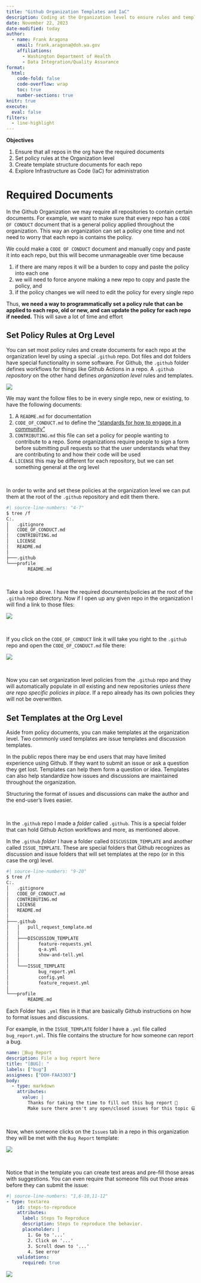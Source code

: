 ```yaml
---
title: "Github Organization Templates and IaC"
description: Coding at the Organization level to ensure rules and templates are in each repo
date: November 22, 2023
date-modified: today
author: 
  - name: Frank Aragona
    email: frank.aragona@doh.wa.gov
    affiliations:
      - Washington Department of Health
      - Data Integration/Quality Assurance
format: 
  html:
    code-fold: false
    code-overflow: wrap
    toc: true
    number-sections: true
knitr: true
execute: 
  eval: false
filters: 
  - line-highlight
---
```


::: obj
**Objectives**

1.  Ensure that all repos in the org have the required documents
2.  Set policy rules at the Organization level
3.  Create template structure documents for each repo
4.  Explore Infrastructure as Code (IaC) for administration
:::

# Required Documents

In the Github Organization we may require all repositories to contain certain documents. For example, we want to make sure that every repo has a `CODE OF CONDUCT` document that is a general policy applied throughout the organization. This way an organization can set a policy one time and not need to worry that each repo is contains the policy.

We could make a `CODE OF CONDUCT` document and manually copy and paste it into each repo, but this will become unmanageable over time because

1.  if there are many repos it will be a burden to copy and paste the policy into each one
2.  we will need to force anyone making a new repo to copy and paste the policy, and
3.  if the policy changes we will need to edit the policy for every single repo

Thus, **we need a way to programmatically set a policy rule that can be applied to each repo, old or new, and can update the policy for each repo if needed.** This will save a lot of time and effort

## Set Policy Rules at Org Level

You can set most policy rules and create documents for each repo at the organization level by using a special `.github` repo. Dot files and dot folders have special functionality in some software. For Github, the `.github` folder defines workflows for things like Github Actions in a repo. A `.github` *repository* on the other hand defines *organization level* rules and templates.

![](images/special.PNG){.myframe}

We may want the follow files to be in every single repo, new or existing, to have the following documents:

1.  A `README.md` for documentation
2.  `CODE_OF_CONDUCT.md` to define the ["standards for how to engage in a community"](https://docs.github.com/en/communities/setting-up-your-project-for-healthy-contributions/adding-a-code-of-conduct-to-your-project)
3.  `CONTRIBUTING.md` this file can set a policy for people wanting to contribute to a repo. Some organizations require people to sign a form before submitting pull requests so that the user understands what they are contributing to and how their code will be used
4.  `LICENSE` this may be different for each repository, but we can set something general at the org level

<br>

In order to write and set these policies at the organization level we can put them at the root of the `.github` repository and edit them there.

::: smallframe
```bash
#| source-line-numbers: "4-7"
$ tree /f
C:.
│   .gitignore
│   CODE_OF_CONDUCT.md
│   CONTRIBUTING.md
│   LICENSE
│   README.md
│
├───.github
└───profile
        README.md
```
:::

<br>

Take a look above. I have the required documents/policies at the root of the `.github` repo directory. Now if I open up any given repo in the organization I will find a link to those files:

![](images/code_of_conduct.PNG){.myframe}

<br>

If you click on the `CODE_OF_CONDUCT` link it will take you right to the `.github` repo and open the `CODE_OF_CONDUCT.md` file there:

![](images/code_of_conduct.gif){.myframe}

<br>

Now you can set organization level policies from the `.github` repo and they will automatically populate in *all* existing and new repositories *unless there are repo specific policies in place*. If a repo already has its own policies they will not be overwritten.

## Set Templates at the Org Level

Aside from policy documents, you can make templates at the organization level. Two commonly used templates are issue templates and discussion templates.

In the public repos there may be end users that may have limited experience using Github. If they want to submit an issue or ask a question they get lost. Templates can help them form a question or idea. Templates can also help standardize how issues and discussions are maintained throughout the organization.

Structuring the format of issues and discussions can make the author and the end-user's lives easier.

<br>

In the `.github` repo I made a *folder* called `.github`. This is a special folder that can hold Github Action workflows and more, as mentioned above.

In the `.github` *folder* I have a folder called `DISCUSSION_TEMPLATE` and another called `ISSUE_TEMPLATE`. These are special folders that Github recognizes as discussion and issue folders that will set templates at the repo (or in this case the org) level.

::: smallframe
```bash
#| source-line-numbers: "9-20"
$ tree /f
C:.
│   .gitignore
│   CODE_OF_CONDUCT.md
│   CONTRIBUTING.md
│   LICENSE
│   README.md
│
├───.github
│   │   pull_request_template.md
│   │
│   ├───DISCUSSION_TEMPLATE
│   │       feature-requests.yml
│   │       q-a.yml
│   │       show-and-tell.yml
│   │
│   └───ISSUE_TEMPLATE
│           bug_report.yml
│           config.yml
│           feature_request.yml
│
└───profile
        README.md
```
:::

Each Folder has `.yml` files in it that are basically Github instructions on how to format issues and discussions.

For example, in the `ISSUE_TEMPLATE` folder I have a `.yml` file called `bug_report.yml`. This file contains the structure for how someone can report a bug.

::: smallframe
```yaml
name: 🐛Bug Report
description: File a bug report here
title: "[BUG]: "
labels: ["bug"]
assignees: ["DOH-FAA3303"]
body:
  - type: markdown
    attributes:
      value: |
        Thanks for taking the time to fill out this bug report 🤗
        Make sure there aren't any open/closed issues for this topic 😃
```
:::

<br>

Now, when someone clicks on the `Issues` tab in a repo in this organization they will be met with the `Bug Report` template:

![](images/bug_report.gif){.myframe}

<br>

Notice that in the template you can create text areas and pre-fill those areas with suggestions. You can even require that someone fills out those areas before they can submit the issue:

:::{.smallframe}
```yaml
#| source-line-numbers: "1,6-10,11-12"
- type: textarea
    id: steps-to-reproduce
    attributes:
      label: Steps To Reproduce
      description: Steps to reproduce the behavior.
      placeholder: |
        1. Go to '...'
        2. Click on '...'
        3. Scroll down to '...'
        4. See error
    validations:
      required: true

```
:::

![](images/bug_report.jpg){.myframe}


